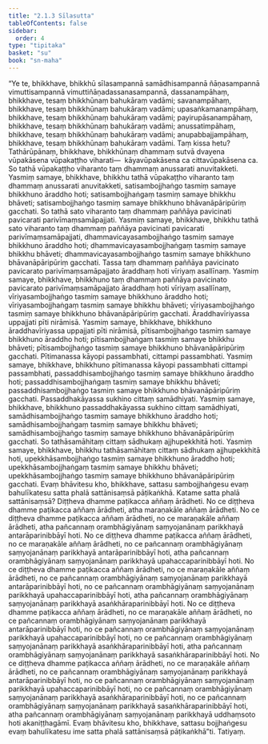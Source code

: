 ```yaml
---
title: "2.1.3 Sīlasutta"
tableOfContents: false
sidebar:
  order: 4
type: "tipitaka"
basket: "su"
book: "sn-maha"
---
```



<DynamicBreadcrumb />

<Division number="184" book="sn-maha" bookNo="14" page="61">

<Paragraph number="383" book="sn-maha">
“Ye te, bhikkhave, bhikkhū sīlasampannā samādhisampannā ñāṇasampannā vimuttisampannā vimuttiñāṇadassanasampannā, dassanampāhaṃ, bhikkhave, tesaṃ bhikkhūnaṃ bahukāraṃ vadāmi; savanampāhaṃ, bhikkhave, tesaṃ bhikkhūnaṃ bahukāraṃ vadāmi; upasaṅkamanampāhaṃ, bhikkhave, tesaṃ bhikkhūnaṃ bahukāraṃ vadāmi; payirupāsanampāhaṃ, bhikkhave, tesaṃ bhikkhūnaṃ bahukāraṃ vadāmi; anussatimpāhaṃ, bhikkhave, tesaṃ bhikkhūnaṃ bahukāraṃ vadāmi; anupabbajjampāhaṃ, bhikkhave, tesaṃ bhikkhūnaṃ bahukāraṃ vadāmi. Taṃ kissa hetu? Tathārūpānaṃ, bhikkhave, bhikkhūnaṃ dhammaṃ sutvā dvayena vūpakāsena vūpakaṭṭho viharati—  kāyavūpakāsena ca cittavūpakāsena ca. So tathā vūpakaṭṭho viharanto taṃ dhammaṃ anussarati anuvitakketi.
</Paragraph>

<Paragraph number="384" book="sn-maha">
Yasmiṃ samaye, bhikkhave, bhikkhu tathā vūpakaṭṭho viharanto taṃ dhammaṃ anussarati anuvitakketi, satisambojjhaṅgo tasmiṃ samaye bhikkhuno āraddho hoti; satisambojjhaṅgaṃ tasmiṃ samaye bhikkhu bhāveti; satisambojjhaṅgo tasmiṃ samaye bhikkhuno bhāvanāpāripūriṃ gacchati. So tathā sato viharanto taṃ dhammaṃ paññāya pavicinati pavicarati parivīmaṃsamāpajjati.
</Paragraph>

<Paragraph number="385" book="sn-maha">
Yasmiṃ samaye, bhikkhave, bhikkhu tathā sato viharanto taṃ dhammaṃ paññāya pavicinati pavicarati parivīmaṃsamāpajjati, dhammavicayasambojjhaṅgo tasmiṃ samaye bhikkhuno āraddho hoti; dhammavicayasambojjhaṅgaṃ tasmiṃ samaye bhikkhu bhāveti; dhammavicayasambojjhaṅgo tasmiṃ samaye bhikkhuno bhāvanāpāripūriṃ gacchati. Tassa taṃ dhammaṃ paññāya pavicinato pavicarato parivīmaṃsamāpajjato āraddhaṃ hoti vīriyaṃ asallīnaṃ.
</Paragraph>

<Paragraph number="386" book="sn-maha">
Yasmiṃ samaye, bhikkhave, bhikkhuno taṃ dhammaṃ paññāya pavicinato pavicarato parivīmaṃsamāpajjato āraddhaṃ hoti vīriyaṃ asallīnaṃ, vīriyasambojjhaṅgo tasmiṃ samaye bhikkhuno āraddho hoti; vīriyasambojjhaṅgaṃ tasmiṃ samaye bhikkhu bhāveti; vīriyasambojjhaṅgo tasmiṃ samaye bhikkhuno bhāvanāpāripūriṃ gacchati. Āraddhavīriyassa uppajjati pīti nirāmisā.
</Paragraph>

<Paragraph number="387" book="sn-maha">
Yasmiṃ samaye, bhikkhave, bhikkhuno āraddhavīriyassa uppajjati pīti nirāmisā, pītisambojjhaṅgo tasmiṃ samaye bhikkhuno āraddho hoti; pītisambojjhaṅgaṃ tasmiṃ samaye bhikkhu bhāveti; pītisambojjhaṅgo tasmiṃ samaye bhikkhuno bhāvanāpāripūriṃ gacchati. Pītimanassa kāyopi passambhati, cittampi passambhati.
</Paragraph>

<Paragraph number="388" book="sn-maha">
Yasmiṃ samaye, bhikkhave, bhikkhuno pītimanassa kāyopi passambhati cittampi passambhati, passaddhisambojjhaṅgo tasmiṃ samaye bhikkhuno āraddho hoti; passaddhisambojjhaṅgaṃ tasmiṃ samaye bhikkhu bhāveti; passaddhisambojjhaṅgo tasmiṃ samaye bhikkhuno bhāvanāpāripūriṃ gacchati. Passaddhakāyassa sukhino cittaṃ samādhiyati.
</Paragraph>

<Paragraph number="389" book="sn-maha">
Yasmiṃ samaye, bhikkhave, bhikkhuno passaddhakāyassa sukhino cittaṃ samādhiyati, samādhisambojjhaṅgo tasmiṃ samaye bhikkhuno āraddho hoti; samādhisambojjhaṅgaṃ tasmiṃ samaye bhikkhu bhāveti; samādhisambojjhaṅgo tasmiṃ samaye bhikkhuno bhāvanāpāripūriṃ gacchati. So tathāsamāhitaṃ cittaṃ sādhukaṃ ajjhupekkhitā hoti.
</Paragraph>

<Paragraph number="390" book="sn-maha">
Yasmiṃ samaye, bhikkhave, bhikkhu tathāsamāhitaṃ cittaṃ sādhukaṃ ajjhupekkhitā hoti, upekkhāsambojjhaṅgo tasmiṃ samaye bhikkhuno āraddho hoti; upekkhāsambojjhaṅgaṃ tasmiṃ samaye bhikkhu bhāveti; upekkhāsambojjhaṅgo tasmiṃ samaye bhikkhuno bhāvanāpāripūriṃ gacchati.
</Paragraph>

<Paragraph number="391" book="sn-maha">
Evaṃ bhāvitesu kho, bhikkhave, sattasu sambojjhaṅgesu evaṃ bahulīkatesu satta phalā sattānisaṃsā pāṭikaṅkhā. Katame satta phalā sattānisaṃsā? Diṭṭheva dhamme paṭikacca aññaṃ ārādheti. No ce diṭṭheva dhamme paṭikacca aññaṃ ārādheti, atha maraṇakāle aññaṃ ārādheti. No ce diṭṭheva dhamme paṭikacca aññaṃ ārādheti, no ce maraṇakāle aññaṃ ārādheti, atha pañcannaṃ orambhāgiyānaṃ saṃyojanānaṃ parikkhayā antarāparinibbāyī hoti. No ce diṭṭheva dhamme paṭikacca aññaṃ ārādheti, no ce maraṇakāle aññaṃ ārādheti, no ce pañcannaṃ orambhāgiyānaṃ saṃyojanānaṃ parikkhayā antarāparinibbāyī hoti, atha pañcannaṃ orambhāgiyānaṃ saṃyojanānaṃ parikkhayā upahaccaparinibbāyī hoti. No ce diṭṭheva dhamme paṭikacca aññaṃ ārādheti, no ce maraṇakāle aññaṃ ārādheti, no ce pañcannaṃ orambhāgiyānaṃ saṃyojanānaṃ parikkhayā antarāparinibbāyī hoti, no ce pañcannaṃ orambhāgiyānaṃ saṃyojanānaṃ parikkhayā upahaccaparinibbāyī hoti, atha pañcannaṃ orambhāgiyānaṃ saṃyojanānaṃ parikkhayā asaṅkhāraparinibbāyī hoti. No ce diṭṭheva dhamme paṭikacca aññaṃ ārādheti, no ce maraṇakāle aññaṃ ārādheti, no ce pañcannaṃ orambhāgiyānaṃ saṃyojanānaṃ parikkhayā antarāparinibbāyī hoti, no ce pañcannaṃ orambhāgiyānaṃ saṃyojanānaṃ parikkhayā upahaccaparinibbāyī hoti, no ce pañcannaṃ orambhāgiyānaṃ saṃyojanānaṃ parikkhayā asaṅkhāraparinibbāyī hoti, atha pañcannaṃ orambhāgiyānaṃ saṃyojanānaṃ parikkhayā sasaṅkhāraparinibbāyī hoti. No ce diṭṭheva dhamme paṭikacca aññaṃ ārādheti, no ce maraṇakāle aññaṃ ārādheti, no ce pañcannaṃ orambhāgiyānaṃ saṃyojanānaṃ parikkhayā antarāparinibbāyī hoti, no ce pañcannaṃ orambhāgiyānaṃ saṃyojanānaṃ parikkhayā upahaccaparinibbāyī hoti, no ce pañcannaṃ orambhāgiyānaṃ saṃyojanānaṃ parikkhayā asaṅkhāraparinibbāyī hoti, no ce pañcannaṃ orambhāgiyānaṃ saṃyojanānaṃ parikkhayā sasaṅkhāraparinibbāyī hoti, atha pañcannaṃ orambhāgiyānaṃ saṃyojanānaṃ parikkhayā uddhaṃsoto hoti akaniṭṭhagāmī. Evaṃ bhāvitesu kho, bhikkhave, sattasu bojjhaṅgesu evaṃ bahulīkatesu ime satta phalā sattānisaṃsā pāṭikaṅkhā”ti.

</Paragraph>
</Division>

<Paragraph number="392" type="center" book="sn-maha">
Tatiyaṃ.
</Paragraph>